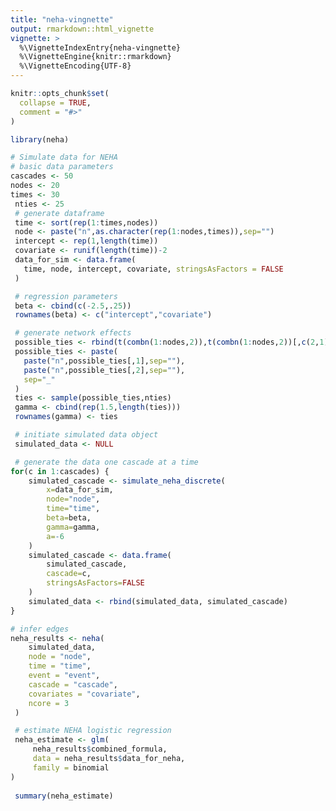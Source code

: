 ```yaml
---
title: "neha-vingnette"
output: rmarkdown::html_vignette
vignette: >
  %\VignetteIndexEntry{neha-vingnette}
  %\VignetteEngine{knitr::rmarkdown}
  %\VignetteEncoding{UTF-8}
---
```


```r
knitr::opts_chunk$set(
  collapse = TRUE,
  comment = "#>"
)
```

```r
library(neha)
```


```r
# Simulate data for NEHA
# basic data parameters
cascades <- 50
nodes <- 20
times <- 30
 nties <- 25
 # generate dataframe
 time <- sort(rep(1:times,nodes))
 node <- paste("n",as.character(rep(1:nodes,times)),sep="")
 intercept <- rep(1,length(time))
 covariate <- runif(length(time))-2
 data_for_sim <- data.frame(
   time, node, intercept, covariate, stringsAsFactors = FALSE
 )
```

```r
 # regression parameters
 beta <- cbind(c(-2.5,.25))
 rownames(beta) <- c("intercept","covariate")

 # generate network effects
 possible_ties <- rbind(t(combn(1:nodes,2)),t(combn(1:nodes,2))[,c(2,1)])
 possible_ties <- paste(
   paste("n",possible_ties[,1],sep=""),
   paste("n",possible_ties[,2],sep=""),
   sep="_"
 )
 ties <- sample(possible_ties,nties)
 gamma <- cbind(rep(1.5,length(ties)))
 rownames(gamma) <- ties

 # initiate simulated data object
 simulated_data <- NULL

 # generate the data one cascade at a time
for(c in 1:cascades) {
    simulated_cascade <- simulate_neha_discrete(
        x=data_for_sim,
        node="node",
        time="time",
        beta=beta,
        gamma=gamma,
        a=-6
    )
    simulated_cascade <- data.frame(
        simulated_cascade,
        cascade=c,
        stringsAsFactors=FALSE
    )
    simulated_data <- rbind(simulated_data, simulated_cascade)
}

# infer edges
neha_results <- neha(
    simulated_data,
    node = "node",
    time = "time",
    event = "event",
    cascade = "cascade",
    covariates = "covariate",
    ncore = 3
 )

 # estimate NEHA logistic regression
 neha_estimate <- glm(
     neha_results$combined_formula,
     data = neha_results$data_for_neha,
     family = binomial
)
 
 summary(neha_estimate)
 ```
